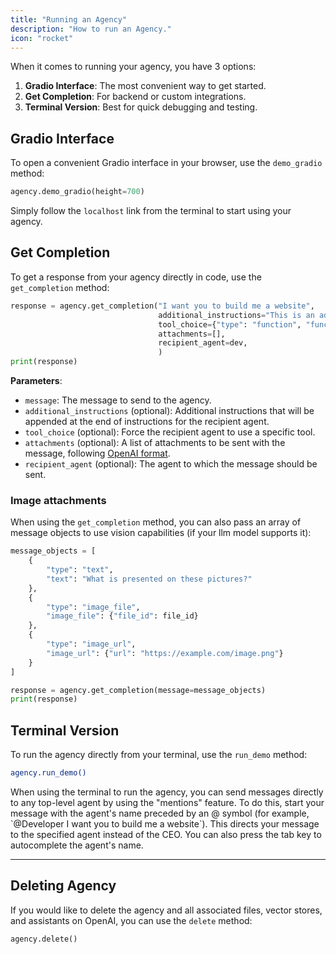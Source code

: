 ```yaml
---
title: "Running an Agency"
description: "How to run an Agency."
icon: "rocket"
---
```


When it comes to running your agency, you have 3 options:

1. **Gradio Interface**: The most convenient way to get started.
2. **Get Completion**: For backend or custom integrations.
3. **Terminal Version**: Best for quick debugging and testing.

## Gradio Interface

To open a convenient Gradio interface in your browser, use the `demo_gradio` method:

```python
agency.demo_gradio(height=700)
```

Simply follow the `localhost` link from the terminal to start using your agency.

## Get Completion

To get a response from your agency directly in code, use the `get_completion` method:

```python
response = agency.get_completion("I want you to build me a website",
                                 additional_instructions="This is an additional instruction for the task.",
                                 tool_choice={"type": "function", "function": {"name": "SendMessage"}},
                                 attachments=[],
                                 recipient_agent=dev,
                                 )
print(response)
```

**Parameters**:

- `message`: The message to send to the agency.
- `additional_instructions` (optional): Additional instructions that will be appended at the end of instructions for the recipient agent.
- `tool_choice` (optional): Force the recipient agent to use a specific tool.
- `attachments` (optional): A list of attachments to be sent with the message, following [OpenAI format](https://platform.openai.com/docs/api-reference/messages/createMessage#messages-createmessage-attachments).
- `recipient_agent` (optional): The agent to which the message should be sent.

### Image attachments

When using the `get_completion` method, you can also pass an array of message objects to use vision capabilities (if your llm model supports it):

```python
message_objects = [
    {
        "type": "text",
        "text": "What is presented on these pictures?"
    },
    {
        "type": "image_file",
        "image_file": {"file_id": file_id}
    },
    {
        "type": "image_url",
        "image_url": {"url": "https://example.com/image.png"}
    }
]

response = agency.get_completion(message=message_objects)
print(response)
```

## Terminal Version

To run the agency directly from your terminal, use the `run_demo` method:

```bash
agency.run_demo()
```
<Tip>
When using the terminal to run the agency, you can send messages directly to any top-level agent by using the "mentions" feature. To do this, start your message with the agent's name preceded by an @ symbol (for example, `@Developer I want you to build me a website`). This directs your message to the specified agent instead of the CEO. You can also press the tab key to autocomplete the agent's name.
</Tip>

---

## Deleting Agency

If you would like to delete the agency and all associated files, vector stores, and assistants on OpenAI, you can use the `delete` method:

```python
agency.delete()
```
